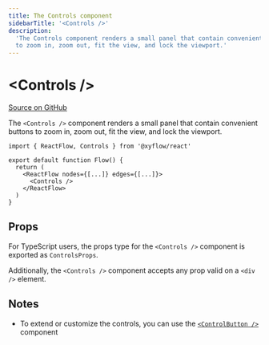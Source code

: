 ```yaml
---
title: The Controls component
sidebarTitle: '<Controls />'
description:
  'The Controls component renders a small panel that contain convenient buttons
  to zoom in, zoom out, fit the view, and lock the viewport.'
---
```



# \<Controls />

[Source on GitHub](https://github.com/xyflow/xyflow/blob/main/packages/react/src/additional-components/Controls/Controls.tsx)

The `<Controls />` component renders a small panel that contain convenient
buttons to zoom in, zoom out, fit the view, and lock the viewport.

```tsx
import { ReactFlow, Controls } from '@xyflow/react'

export default function Flow() {
  return (
    <ReactFlow nodes={[...]} edges={[...]}>
      <Controls />
    </ReactFlow>
  )
}
```

## Props

For TypeScript users, the props type for the `<Controls />` component is exported
as `ControlsProps`.

<AutoTypeTable name="ControlProps" path="./node_modules/@xyflow/react/dist/esm/index.d.ts" />

Additionally, the `<Controls />` component accepts any prop valid on a `<div />`
element.

## Notes

- To extend or customize the controls, you can use the [`<ControlButton />`](/api-reference/components/control-button)
  component
